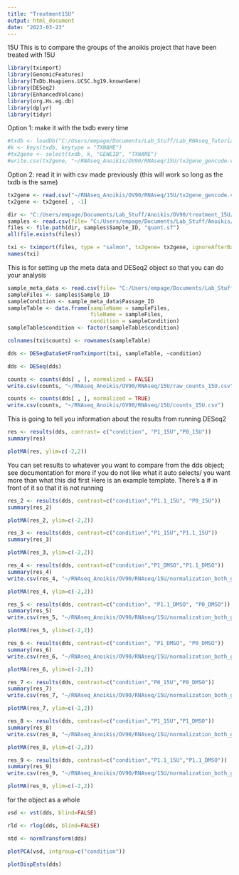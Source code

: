```yaml
---
title: "Treatment15U"
output: html_document
date: "2023-03-23"
---
```

15U 
This is to compare the groups of the anoikis project that have been treated with 15U

```r
library(tximport)
library(GenomicFeatures)
library(TxDb.Hsapiens.UCSC.hg19.knownGene)
library(DESeq2)
library(EnhancedVolcano)
library(org.Hs.eg.db)
library(dplyr)
library(tidyr)
```

Option 1: make it with the txdb every time 
```r
#txdb <- loadDb("C:/Users/empage/Documents/Lab_Stuff/Lab_RNAseq_Tutorial/gencode.v19.annotation.gtf_withproteinids.TxDb")
#k <- keys(txdb, keytype = "TXNAME")
#tx2gene <- select(txdb, k, "GENEID", "TXNAME")
#write.csv(tx2gene, "~/RNAseq_Anoikis/OV90/RNAseq/15U/tx2gene_gencode.v19.annotation.gtf_withproteinids.csv")
```

Option 2: read it in with csv made previously (this will work so long as the txdb is the same)
```r
tx2gene <- read.csv("~/RNAseq_Anoikis/OV90/RNAseq/15U/tx2gene_gencode.v19.annotation.gtf_withproteinids.csv")
tx2gene <- tx2gene[ , -1]
```

```r
dir <- "C:/Users/empage/Documents/Lab_Stuff/Anoikis/OV90/treatment_15U/quants"  #this is a path that you will change. This is the quants folder from Salmon that should be locally on your computer 
samples <- read.csv(file= "C:/Users/empage/Documents/Lab_Stuff/Anoikis/OV90/treatment_15U/meta_15U_updated.csv") 
files <- file.path(dir, samples$Sample_ID, "quant.sf")
all(file.exists(files))
```

```r
txi <- tximport(files, type = "salmon", tx2gene= tx2gene, ignoreAfterBar= TRUE)
names(txi)
```

This is for setting up the meta data and DESeq2 object so that you can do your analysis 
```r
sample_meta_data <- read.csv(file= "C:/Users/empage/Documents/Lab_Stuff/Anoikis/OV90/treatment_15U/meta_15U_updated.csv") 
sampleFiles <- samples$Sample_ID
sampleCondition <- sample_meta_data$Passage_ID
sampleTable <- data.frame(sampleName = sampleFiles,
                          fileName = sampleFiles,
                          condition = sampleCondition)
sampleTable$condition <- factor(sampleTable$condition)
```


```r
colnames(txi$counts) <- rownames(sampleTable)
```

```r
dds <- DESeqDataSetFromTximport(txi, sampleTable, ~condition)
```

```r
dds <- DESeq(dds)
```

```r
counts <- counts(dds[ , ], normalized = FALSE)
write.csv(counts, "~/RNAseq_Anoikis/OV90/RNAseq/15U/raw_counts_15U.csv")
```

```r
counts <- counts(dds[ , ], normalized = TRUE)
write.csv(counts, "~/RNAseq_Anoikis/OV90/RNAseq/15U/counts_15U.csv")
```

  
This is going to tell you information about the results from running DESeq2 
```r
res <- results(dds, contrast= c("condition", "P1_15U","P0_15U"))
summary(res)
```

```r
plotMA(res, ylim=c(-2,2))
```
You can set results to whatever you want to compare from the dds object; see documentation for more if you do not like what it auto selects/ you want more than what this did first 
Here is an example template. There's a # in front of it so that it is not running 
```r
res_2 <- results(dds, contrast=c("condition","P1.1_15U", "P0_15U"))
summary(res_2)
```

```r
plotMA(res_2, ylim=c(-2,2))
```

```r
res_3 <- results(dds, contrast=c("condition","P1_15U","P1.1_15U"))
summary(res_3)
```

```r
plotMA(res_3, ylim=c(-2,2))
```

```r
res_4 <- results(dds, contrast=c("condition","P1_DMSO","P1.1_DMSO"))
summary(res_4)
write.csv(res_4, "~/RNAseq_Anoikis/OV90/RNAseq/15U/normalization_both_groups/res/P1_P11_DMSO.csv")
```
```r
plotMA(res_4, ylim=c(-2,2))
```

```r
res_5 <- results(dds, contrast=c("condition", "P1.1_DMSO", "P0_DMSO"))
summary(res_5)
write.csv(res_5, "~/RNAseq_Anoikis/OV90/RNAseq/15U/normalization_both_groups/res/P11_P0_DMSO.csv")
```
```r
plotMA(res_5, ylim=c(-2,2))
```

```r
res_6 <- results(dds, contrast=c("condition", "P1_DMSO", "P0_DMSO"))
summary(res_6)
write.csv(res_6, "~/RNAseq_Anoikis/OV90/RNAseq/15U/normalization_both_groups/res/P1_P0_DMSO.csv")
```

```r
plotMA(res_6, ylim=c(-2,2))
```

```r
res_7 <- results(dds, contrast=c("condition","P0_15U","P0_DMSO"))
summary(res_7)
write.csv(res_7, "~/RNAseq_Anoikis/OV90/RNAseq/15U/normalization_both_groups/res/P0_15U_DMSO.csv")
```

```r
plotMA(res_7, ylim=c(-2,2))
```

```r
res_8 <- results(dds, contrast=c("condition","P1_15U","P1_DMSO"))
summary(res_8)
write.csv(res_8, "~/RNAseq_Anoikis/OV90/RNAseq/15U/normalization_both_groups/res/P1_15U_DMSO.csv")
```

```r
plotMA(res_8, ylim=c(-2,2))
```

```r
res_9 <- results(dds, contrast=c("condition","P1.1_15U","P1.1_DMSO"))
summary(res_9)
write.csv(res_9, "~/RNAseq_Anoikis/OV90/RNAseq/15U/normalization_both_groups/res/P11_15U_DMSO.csv")
```

```r
plotMA(res_9, ylim=c(-2,2))
```
for the object as a whole  
```r
vsd <- vst(dds, blind=FALSE)
```

```r
rld <- rlog(dds, blind=FALSE)
```

```r
ntd <- normTransform(dds)
```

```r
plotPCA(vsd, intgroup=c("condition"))
```

```r
plotDispEsts(dds)
```

